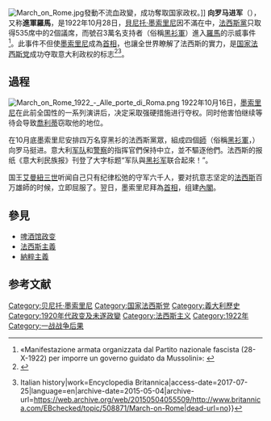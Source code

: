 {{expansion|time=2012-9-23}}
{{Infobox military conflict
| conflict     = 向罗马进军
| image        = [[File:Mussd.jpg|300px]]
| caption      = [[贝尼托·墨索里尼|贝尼托·墨索里尼]]和[[黑衫军|黑衫军]]在行进中
| date         = 1922年10月22日–29日
| place        = [[意大利王国_(1861年－1946年)|意大利王国]][[罗马|罗马]]
| coordinates  = 
| result       = [[法西斯|法西斯]]政变成功，[[贝尼托·墨索里尼|贝尼托·墨索里尼]]组建新政府。
| combatant1   = {{flag|Kingdom of Italy}}
| combatant2   = {{flagicon image|Flag of the National Fascist Party (PNF).svg}} [[国家法西斯党|国家法西斯党]]<br/>{{flagicon image|Flag of the National Fascist Party (PNF).svg}} [[黑衫军|黑衫军]]
| commander1   = {{flagicon|Kingdom of Italy}} [[路易吉·法克塔|路易吉·法克塔]]<br />{{flagicon|Kingdom of Italy}} {{link-en|安东尼奥·萨兰德拉|Antonio Salandra}} 
| commander2   = {{flagicon image|Flag of the National Fascist Party (PNF).svg|size=22px}} [[贝尼托·墨索里尼|贝尼托·墨索里尼]] <br />{{flagicon image|Flag of the National Fascist Party (PNF).svg|size=22px}} [[埃米利奥·德·博诺|埃米利奥·德·博诺]]<br />{{flagicon image|Flag of the National Fascist Party (PNF).svg|size=22px}} [[伊塔洛·巴尔博|伊塔洛·巴尔博]]<br />{{flagicon image|Flag of the National Fascist Party (PNF).svg|size=22px}} [[切萨雷·马里亚·德·韦基|切萨雷·马里亚·德·韦基]]<br />{{flagicon image|Flag of the National Fascist Party (PNF).svg|size=22px}} [[米凯莱·比安基|米凯莱·比安基]] 
| strength1 = 6,000名警察和士兵
| strength2 = 30,000名民兵 
| casualties1  = 
| casualties2  = 
| notes        =
| action       = 黑衫军占领了波河平原和全国的战略要点。法西斯军队在罗马外集结后在罗马游行。 这是在面对法西斯恐吓，当局投降后，宪法框架内权力移交的推动力。
| combatants_header = 参战方
| polstrength2 = 军队、商人阶级和右翼人士
| polstrength1 = 左翼政党
}}
{{Fascism}}
[[File:March_on_Rome.jpg|thumb]]發動不流血政變，成功奪取国家政权。]]
'''向罗马进军'''（{{lang-it|Marcia su Roma}}），又称'''進軍羅馬'''，是1922年10月28日，[[貝尼托·墨索里尼|貝尼托·墨索里尼]]因不滿在{{link-it|1921年意大利國會選舉|Elezioni politiche italiane del 1921}}中，[[法西斯黨|法西斯黨]]只取得535席中的2個議席，而號召3萬名支持者（俗稱[[黑衫軍|黑衫軍]]）進入[[羅馬|羅馬]]的示威事件<ref>«Manifestazione armata organizzata dal Partito nazionale fascista (28-X-1922) per imporre un governo guidato da Mussolini»: {{cite book|title=Enciclopedia Universale Garzanti|author=Milano|date=1995|p=898}}</ref>。此事件不但使[[墨索里尼|墨索里尼]]成為[[意大利總理列表|首相]]，也讓全世界瞭解了法西斯的實力，是[[国家法西斯党|国家法西斯党]]成功夺取意大利政权的标志<ref>{{Cite book|title=The Seizure of Power: Fascism in Italy, 1919–1929|last=Lyttelton|first=Adrian|publisher=New York: Routledge|year=2008|isbn=978-0-415-55394-0|pages=75–77}}</ref><ref>{{Cite news|url=https://www.britannica.com/event/March-on-Rome|title=March on Rome {{!}} Italian history|work=Encyclopedia Britannica|access-date=2017-07-25|language=en|archive-date=2015-05-04|archive-url=https://web.archive.org/web/20150504055509/http://www.britannica.com/EBchecked/topic/508871/March-on-Rome|dead-url=no}}</ref>。

==過程==
[[File:March_on_Rome_1922_-_Alle_porte_di_Roma.png|thumb]]
{{二戰導火索}}
1922年10月16日，[[墨索里尼|墨索里尼]]在此前全国性的一系列演讲后，决定采取强硬措施进行夺权。同时他害怕继续等待会导致[[喬瓦尼·喬利蒂|喬利蒂]]窃取他的地位。

在10月底墨索里尼安排四万名穿黑衫的法西斯黨眾，組成四個[[師|師]]（俗稱[[黑衫軍|黑衫軍]]，{{fact|據說實際只有一萬四千人}}）向罗马挺进。意大利[[军队|军队]]和[[警察|警察]]的指挥官們保持中立，並不驅逐他們。法西斯的报纸《意大利民族报》刊登了大字标题“军队與[[黑衫军|黑衫军]]联合起來！”。

国王[[维托里奥·埃马努埃莱三世|艾曼紐三世]]听闻自己只有纪律松弛的守军六千人，要对抗意志坚定的[[法西斯|法西斯]]百万雄師的时候，立即屈服了。翌日，墨索里尼拜為[[首相|首相]]，组建[[墨索里尼内阁|內閣]]。

==參見==
*[[啤酒馆政变|啤酒馆政变]]
*[[法西斯主義|法西斯主義]]
*[[納粹主義|納粹主義]]

==参考文献==
{{reflist}}

{{Benito Mussolini}}
{{Authority control}}

[[Category:贝尼托·墨索里尼|Category:贝尼托·墨索里尼]]
[[Category:国家法西斯党|Category:国家法西斯党]]
[[Category:義大利歷史|Category:義大利歷史]]
[[Category:1920年代政变及未遂政變|Category:1920年代政变及未遂政變]]
[[Category:法西斯主义|Category:法西斯主义]]
[[Category:1922年|Category:1922年]]
[[Category:一战战争后果|Category:一战战争后果]]
